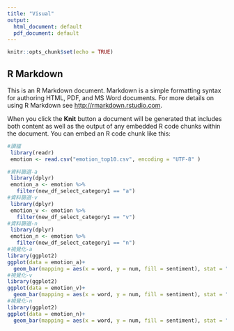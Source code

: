 ```yaml
---
title: "Visual"
output:
  html_document: default
  pdf_document: default
---
```


```r
knitr::opts_chunk$set(echo = TRUE)
```

## R Markdown

This is an R Markdown document. Markdown is a simple formatting syntax for authoring HTML, PDF, and MS Word documents. For more details on using R Markdown see <http://rmarkdown.rstudio.com>.

When you click the **Knit** button a document will be generated that includes both content as well as the output of any embedded R code chunks within the document. You can embed an R code chunk like this:

```r
#讀檔
 library(readr)
 emotion <- read.csv("emotion_top10.csv", encoding = "UTF-8" )

#資料篩選-a
 library(dplyr)
 emotion_a <- emotion %>%
   filter(new_df_select_category1 == "a") 
#資料篩選-v
 library(dplyr)
 emotion_v <- emotion %>%
   filter(new_df_select_category1 == "v")
#資料篩選-n
 library(dplyr)
 emotion_n <- emotion %>%
   filter(new_df_select_category1 == "n") 
#視覺化-a
library(ggplot2)
ggplot(data = emotion_a)+
  geom_bar(mapping = aes(x = word, y = num, fill = sentiment), stat = "identity" )
#視覺化-v
library(ggplot2)
ggplot(data = emotion_v)+
  geom_bar(mapping = aes(x = word, y = num, fill = sentiment), stat = "identity" )
#視覺化-n
library(ggplot2)
ggplot(data = emotion_n)+
  geom_bar(mapping = aes(x = word, y = num, fill = sentiment), stat = "identity" )


 
```

